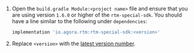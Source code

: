 <PlatformWrapper platform="android">

1. Open the `build.gradle Module:<project name>` file and ensure that you are using version `1.6.0` or higher of the
  `rtm-special-sdk`. You should have a line similar to the following under `dependencies`:

    ```groovy
    implementation 'io.agora.rtm:rtm-special-sdk:<version>'
    ```

1. Replace `<version>` with the [latest version number](https://central.sonatype.com/artifact/io.agora.rtm/rtm-special-sdk/1.6.0.203/overview).
</PlatformWrapper>